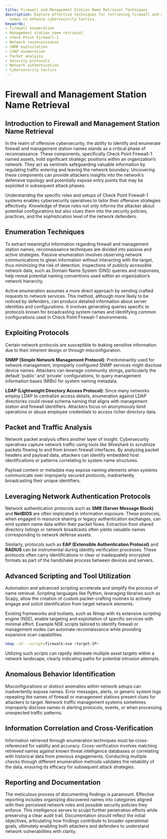 ```yaml
---
title: Firewall and Management Station Name Retrieval Techniques
description: Explore effective techniques for retrieving firewall and management station
  names to enhance cybersecurity tactics.
keywords:
- Firewall enumeration
- Management station name retrieval
- Check Point Firewall-1
- Network reconnaissance
- SNMP exploitation
- LDAP enumeration
- Packet analysis
- Security protocols
- Network authentication
- Cybersecurity tactics
---
```


# Firewall and Management Station Name Retrieval

## Introduction to Firewall and Management Station Name Retrieval

In the realm of offensive cybersecurity, the ability to identify and enumerate firewall and management station names stands as a critical phase of reconnaissance. These components, specifically Check Point Firewall-1 named assets, hold significant strategic positions within an organization’s network. They act as sentinels safeguarding valuable information by regulating traffic entering and leaving the network boundary. Uncovering these components can provide attackers insights into the network’s defensive topology and potentially expose entry points that may be exploited in subsequent attack phases.

Understanding the specific roles and setups of Check Point Firewall-1 systems enables cybersecurity operatives to tailor their offensive strategies effectively. Knowledge of these roles not only informs the attacker about potential configurations but also clues them into the security policies, practices, and the sophistication level of the network defenders.

## Enumeration Techniques

To extract meaningful information regarding firewall and management station names, reconnaissance techniques are divided into passive and active strategies. Passive enumeration involves observing network communications to glean information without interacting with the target, thus minimizing the risk of detection. Inspections of publicly accessible network data, such as Domain Name System (DNS) queries and responses, help reveal potential naming conventions used within an organization’s network hierarchy.

Active enumeration assumes a more direct approach by sending crafted requests to network services. This method, although more likely to be noticed by defenders, can produce detailed information about server identities and configurations. It involves generating queries specific to protocols known for broadcasting system names and identifying common configurations used in Check Point Firewall-1 environments.

## Exploiting Protocols

Certain network protocols are susceptible to leaking sensitive information due to their inherent design or through misconfiguration. 

**SNMP (Simple Network Management Protocol)**: Predominantly used for network management, improperly configured SNMP services might disclose device names. Attackers can leverage community strings, particularly the default 'public' and 'private' configurations, to query management information bases (MIBs) for system naming metadata.

**LDAP (Lightweight Directory Access Protocol)**: Since many networks employ LDAP to centralize access details, enumeration against LDAP directories could reveal schema naming that aligns with management station and firewall identifiers. Attackers focus on anonymously bind operations or abuse employee credentials to access richer directory data.

## Packet and Traffic Analysis

Network packet analysis offers another layer of insight. Cybersecurity operatives capture network traffic using tools like Wireshark to scrutinize packets flowing to and from known firewall interfaces. By analyzing packet headers and payload data, attackers can identify embedded host identifications or patterns correlating to system name structures.

Payload content or metadata may expose naming elements when systems communicate over improperly secured protocols, inadvertently broadcasting their unique identifiers.

## Leveraging Network Authentication Protocols

Network authentication protocols such as **SMB (Server Message Block)** and **NetBIOS** are often implicated in information exposure. These protocols, when engaged in resource sharing or legacy authentication exchanges, can emit system name data within their packet flows. Extraction from shared directory listings or network broadcasts often yields valuable names corresponding to network defense assets.

Similarly, protocols such as **EAP (Extensible Authentication Protocol)** and **RADIUS** can be instrumental during identity verification processes. These protocols often carry identifications in clear or inadequately encrypted formats as part of the handshake process between devices and servers.

## Advanced Scripting and Tool Utilization

Automation and advanced scripting accelerate and simplify the process of name retrieval. Scripting languages like Python, leveraging libraries such as Scapy, allow the creation of custom packet-crafting routines to actively engage and solicit identification from target network elements.

Existing frameworks and toolsets, such as Nmap with its extensive scripting engine (NSE), enable targeting and exploitation of specific services with minimal effort. Example NSE scripts tailored to identify firewall or management nodes can automate reconnaissance while providing expansive scan capabilities.

```bash
nmap -sV --script=firewalk.nse <target-IP>
```

Utilizing such scripts can rapidly delineate multiple asset targets within a network landscape, clearly indicating paths for potential intrusion attempts.

## Anomalous Behavior Identification

Misconfigurations or distinct anomalies within network setups can inadvertently expose names. Error messages, alerts, or generic system logs repeating the names of firewall or management stations present clues for attackers to target. Network traffic management systems sometimes improperly disclose names in alerting protocols, events, or when processing unexpected traffic patterns.

## Information Correlation and Cross-Verification

Information retrieved through enumeration techniques must be cross-referenced for validity and accuracy. Cross-verification involves matching retrieved names against known threat intelligence databases or correlating with historical data from previous engagements. Conducting multiple checks through different enumeration methods validates the reliability of the data, ensuring its efficacy for subsequent attack strategies.

## Reporting and Documentation

The meticulous process of documenting findings is paramount. Effective reporting includes organizing discovered names into categories aligned with their perceived network roles and possible security policies they enforce. This intelligence serves to sculpt further penetration efforts while preserving a clear audit trail. Documentation should reflect the initial objectives, articulating how findings contribute to broader operational goals, ultimately enabling both attackers and defenders to understand network vulnerabilities with clarity.